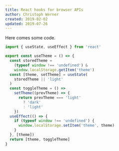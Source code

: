 ```yaml
---
title: React hooks for browser APIs
author: Christoph Werner
created: 2019-02-02
updated: 2019-07-26
---
```


Here comes some code.

```jsx
import { useState, useEffect } from 'react'

export const useTheme = () => {
  const storedTheme =
    (typeof window !== 'undefined') &
    window.localStorage.getItem('theme')
  const [theme, setTheme] = useState(
    storedTheme || 'light'
  )
  const toggleTheme = () =>
    setTheme((prevTheme) => {
      return prevTheme === 'light'
        ? 'dark'
        : 'light'
    })
  useEffect(() => {
    if (typeof window !== 'undefined') {
      window.localStorage.setItem('theme', theme)
    }
  }, [theme])
  return [theme, toggleTheme]
}
```
